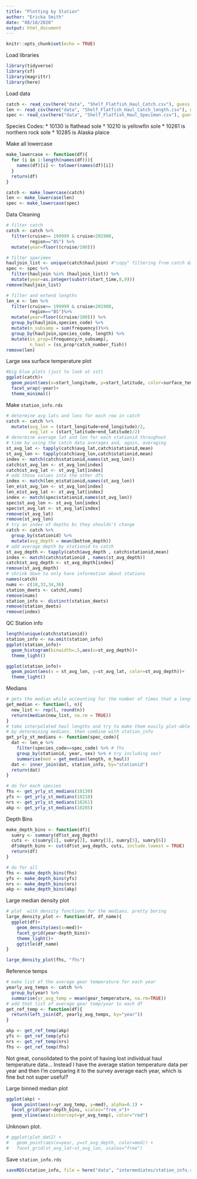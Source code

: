 ```yaml
---
title: "Plotting by Station"
author: "Ericka Smith"
date: "08/18/2020"
output: html_document
---
```


```r
knitr::opts_chunk$set(echo = TRUE)
```

Load libraries
```r
library(tidyverse)
library(sf)
library(magrittr)
library(here)
```

Load data
```r
catch <- read_csv(here("data", "Shelf_Flatfish_Haul_Catch.csv"), guess_max = 10000)
len <- read_csv(here("data", "Shelf_Flatfish_Haul_Catch_length.csv"), guess_max = 10000)
spec <- read_csv(here("data", "Shelf_Flatfish_Haul_Specimen.csv"), guess_max = 10000)
```

Species Codes:
* 10130 is flathead sole
* 10210 is yellowfin sole
* 10261 is northern rock sole
* 10285 is Alaska plaice

Make all lowercase
```r
make_lowercase <- function(df){
  for (i in 1:length(names(df))){
    names(df)[i] <- tolower(names(df)[i])
  }
  return(df)
}
```


```r
catch <- make_lowercase(catch)
len <- make_lowercase(len)
spec <- make_lowercase(spec)
```

Data Cleaning
```r
# filter catch
catch <- catch %>%
  filter(cruise>= 199999 & cruise<201900,
         region=="BS") %>%
  mutate(year=floor((cruise/100)))

# filter specimen
hauljoin_list <- unique(catch$hauljoin) #"copy" filtering from catch data
spec <- spec %>%
  filter(hauljoin %in% (hauljoin_list)) %>%
  mutate(year=as.integer(substr(start_time,8,9)))
remove(hauljoin_list)                                   

# filter and extend lengths
len_e <- len %>%
  filter(cruise>= 199999 & cruise<201900,
         region=="BS")%>%
  mutate(year=floor((cruise/100))) %>%
  group_by(hauljoin,species_code) %>%
  mutate(n_subsamp = sum(frequency))%>%
  group_by(hauljoin,species_code, length) %>%
  mutate(ss_prop=(frequency/n_subsamp),
         n_haul = (ss_prop*catch_number_fish))
remove(len)
```

Large sea surface temperature plot
```r
#big blue plots (just to look at sst)
ggplot(catch)+
  geom_point(aes(x=start_longitude, y=start_latitude, color=surface_temperature))+
  facet_wrap(~year)+
  theme_minimal()
```

Make `station_info.rds`

```r
# determine avg lats and lons for each row in catch
catch <- catch %>%
  mutate(avg_lon = (start_longitude+end_longitude)/2,
         avg_lat = (start_latitude+end_latitude)/2)
# determine average lat and lon for each stationid throughout
# time by using the catch data averages and, again, averaging
st_avg_lat <- tapply(catch$avg_lat,catch$stationid,mean)
st_avg_lon <- tapply(catch$avg_lon,catch$stationid,mean)
index <- match(catch$stationid,names(st_avg_lon))
catch$st_avg_lon <- st_avg_lon[index]
catch$st_avg_lat <- st_avg_lat[index]
# add those values into the other dfs
index <- match(len_e$stationid,names(st_avg_lon))
len_e$st_avg_lon <- st_avg_lon[index]
len_e$st_avg_lat <- st_avg_lat[index]
index <- match(spec$stationid,names(st_avg_lon))
spec$st_avg_lon <- st_avg_lon[index]
spec$st_avg_lat <- st_avg_lat[index]
remove(st_avg_lat)
remove(st_avg_lon)
# try an index of depths bc they shouldn't change
catch <- catch %>%
  group_by(stationid) %>%
  mutate(avg_depth = mean(bottom_depth))
# add average depth by stationid to catch
st_avg_depth <- tapply(catch$avg_depth , catch$stationid,mean)
index <- match(catch$stationid , names(st_avg_depth))
catch$st_avg_depth <- st_avg_depth[index]
remove(st_avg_depth)
# shrink down to only have information about stations
names(catch)
nums <- c(18,33,34,36)
station_deets <- catch[,nums]
remove(nums)
station_info <- distinct(station_deets)
remove(station_deets)
remove(index)
```

QC Station info
```r
length(unique(catch$stationid))
station_info <- na.omit(station_info)
ggplot(station_info)+
  geom_histogram(binwidth=.5,aes(x=st_avg_depth))+
  theme_light()

ggplot(station_info)+
  geom_point(aes(x = st_avg_lon, y=st_avg_lat, color=st_avg_depth))+
  theme_light()
```

Medians
```r
# gets the median while accounting for the number of times that a length is repeated per haul
get_median <- function(l, n){
  new_list <- rep(l, round(n))
  return(median(new_list, na.rm = TRUE))
}
# take interpolated haul lengths and try to make them easily plot-able
# by determining medians. then combine with station_info 
get_yrly_st_medians <- function(spec_code){
  dat <- len_e %>%
    filter(species_code==spec_code) %>% # fhs
    group_by(stationid, year, sex) %>% # try including sex?
    summarise(med = get_median(length, n_haul))
  dat <- inner_join(dat, station_info, by="stationid")
  return(dat)
}
```


```r
# do for each species
fhs <- get_yrly_st_medians(10130)
yfs <- get_yrly_st_medians(10210)
nrs <- get_yrly_st_medians(10261)
akp <- get_yrly_st_medians(10285)
```

Depth Bins
```r
make_depth_bins <- function(df){
  sumry <- summary(df$st_avg_depth)
  cuts <- c(sumry[1], sumry[2], sumry[3], sumry[5], sumry[6])
  df$depth_bins <- cut(df$st_avg_depth, cuts, include.lowest = TRUE)
  return(df)
}
```


```r
# do for all
fhs <- make_depth_bins(fhs)
yfs <- make_depth_bins(yfs)
nrs <- make_depth_bins(nrs)
akp <- make_depth_bins(akp) 
```

Large median density plot 
```r
# plot  with density functions for the medians. pretty boring
large_density_plot <- function(df, df_name){
  ggplot(df)+
    geom_density(aes(x=med))+
    facet_grid(year~depth_bins)+
    theme_light()+
    ggtitle(df_name)
}
```


```r
large_density_plot(fhs, "fhs")
```

Reference temps
```r
# make list of the average gear temperature for each year
yearly_avg_temps <- catch %>% 
  group_by(year) %>% 
  summarise(yr_avg_temp = mean(gear_temperature, na.rm=TRUE))
# add that list of average gear temp/year to each df
get_ref_temp <- function(df){
  return(left_join(df, yearly_avg_temps, by="year"))
}
```


```r
akp <- get_ref_temp(akp)
yfs <- get_ref_temp(yfs)
nrs <- get_ref_temp(nrs)
fhs <- get_ref_temp(fhs)
```

Not great, consolidated to the point of having lost individual haul temperature data... 
Instead I have the average station temperature data per year and then I'm comparing it to the survey average each year, which is fine but not super useful? 

Large binned median plot
```r
ggplot(akp) + 
  geom_point(aes(x=yr_avg_temp, y=med), alpha=0.1) +
  facet_grid(year~depth_bins, scales="free_x")+
  geom_vline(aes(xintercept=yr_avg_temp), color="red")
```

Unknown plot.
```r
# ggplot(plot_dat2) + 
#   geom_point(aes(x=year, y=st_avg_depth, color=med)) +
#   facet_grid(st_avg_lat~st_avg_lon, scales="free")
```

Save `station_info.rds`
```r
saveRDS(station_info, file = here("data", "intermediates/station_info.rds"))
```

